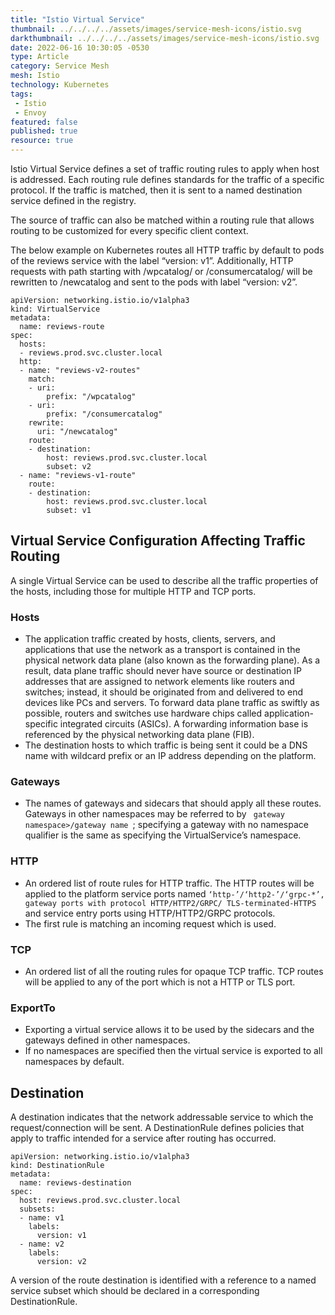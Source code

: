 ```yaml
---
title: "Istio Virtual Service"
thumbnail: ../../../../assets/images/service-mesh-icons/istio.svg
darkthumbnail: ../../../../assets/images/service-mesh-icons/istio.svg
date: 2022-06-16 10:30:05 -0530
type: Article
category: Service Mesh
mesh: Istio
technology: Kubernetes
tags:
 - Istio
 - Envoy
featured: false
published: true
resource: true
---
```





<ResourcesWrapper>

<p>
  Istio Virtual Service defines a set of traffic routing rules to apply when host is addressed. Each routing rule defines standards for the traffic of a specific protocol. If the traffic is matched, then it is sent to a named destination service defined in the registry.
</p>

<p>
  The source of traffic can also be matched within a routing rule that allows routing to be customized for every specific client context.
</p>  

<div class="fact-left">
<p>
  The below example on Kubernetes routes all HTTP traffic by default to pods of the reviews service with the label “version: v1”. Additionally, HTTP requests with path starting with /wpcatalog/ or /consumercatalog/ will be rewritten to /newcatalog and sent to the pods with label “version: v2”.
</p>
</div>

```
apiVersion: networking.istio.io/v1alpha3
kind: VirtualService
metadata:
  name: reviews-route
spec:
  hosts:
  - reviews.prod.svc.cluster.local
  http:
  - name: "reviews-v2-routes"
    match:
    - uri:
        prefix: "/wpcatalog"
    - uri:
        prefix: "/consumercatalog"
    rewrite:
      uri: "/newcatalog"
    route:
    - destination:
        host: reviews.prod.svc.cluster.local
        subset: v2
  - name: "reviews-v1-route"
    route:
    - destination:
        host: reviews.prod.svc.cluster.local
        subset: v1

```
<h2>Virtual Service Configuration Affecting Traffic Routing </h2>

<p>A single Virtual Service can be used to describe all the traffic properties of the hosts, including those for multiple HTTP and TCP ports.</p>

<div>
  <h3>Hosts</h3>
  <ul>
    <li>
      The application traffic created by hosts, clients, servers, and applications that use the network as a transport is contained in the physical network data plane (also known as the forwarding plane). 
      As a result, data plane traffic should never have source or destination IP addresses that are assigned to network elements like routers and switches; instead, it should be originated from and delivered to end devices like PCs and servers. To forward data plane traffic as swiftly as possible, routers and switches use hardware chips called application-specific integrated circuits (ASICs). A forwarding information base is referenced by the physical networking data plane (FIB). 
    </li>
    <li>
      The destination hosts to which traffic is being sent it could be a DNS name with wildcard prefix or an IP address depending on the platform.
    </li>
  </ul>
</div>

<div>
  <h3>Gateways</h3>
  <ul>
    <li>
      The names of gateways and sidecars that should apply all these routes. Gateways in other namespaces may be referred to by <code> gateway namespace>/gateway name </code>; specifying a gateway with no namespace qualifier is the same as specifying the VirtualService’s namespace.
    </li>
  </ul>
</div>

<div>
  <h3>HTTP</h3>
  <ul>
    <li>
      An ordered list of route rules for HTTP traffic. The HTTP routes will be applied to the platform service ports named <code>‘http-’/‘http2-’/‘grpc-*’, gateway ports with protocol HTTP/HTTP2/GRPC/ TLS-terminated-HTTPS </code> and service entry ports using HTTP/HTTP2/GRPC protocols.
    </li>
    <li>
      The first rule is matching an incoming request which is used.
    </li>
  </ul>
</div>

<div>
  <h3>TCP</h3>
  <ul>
    <li>  	
      An ordered list of all the routing rules for opaque TCP traffic. TCP routes will be applied to any of the port which is not a HTTP or TLS port. 
    </li>
  </ul>
</div>

<div>
  <h3>ExportTo</h3>
  <ul>
    <li>  	
      Exporting a virtual service allows it to be used by the sidecars and the gateways defined in other namespaces. 
    </li>
    <li>  	
      If no namespaces are specified then the virtual service is exported to all namespaces by default.
    </li>
  </ul>
</div>

<h2>
  Destination
</h2>

<p>
  A destination indicates that the network addressable service to which the request/connection will be sent. A DestinationRule defines policies that apply to traffic intended for a service after routing has occurred.
</p>

```
apiVersion: networking.istio.io/v1alpha3
kind: DestinationRule
metadata:
  name: reviews-destination
spec:
  host: reviews.prod.svc.cluster.local
  subsets:
  - name: v1
    labels:
      version: v1
  - name: v2
    labels:
      version: v2

```
<div class="fact-left">
<p>A version of the route destination is identified with a reference to a named service subset which should be declared in a corresponding DestinationRule.</p>
</div>

</ResourcesWrapper>
